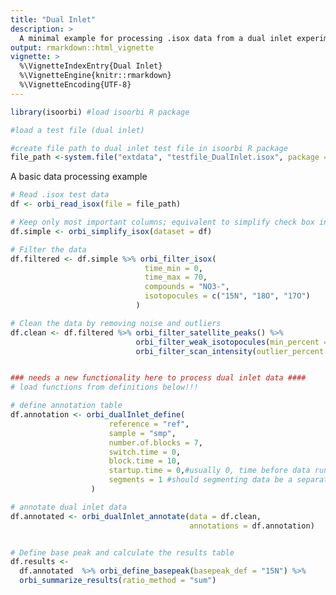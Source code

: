 ```yaml
---
title: "Dual Inlet"
description: >
  A minimal example for processing .isox data from a dual inlet experiments
output: rmarkdown::html_vignette
vignette: >
  %\VignetteIndexEntry{Dual Inlet}
  %\VignetteEngine{knitr::rmarkdown}
  %\VignetteEncoding{UTF-8}
---
```


```r
library(isoorbi) #load isoorbi R package

#load a test file (dual inlet)

#create file path to dual inlet test file in isoorbi R package
file_path <-system.file("extdata", "testfile_DualInlet.isox", package = "isoorbi")

```

A basic data processing example
```r

# Read .isox test data
df <- orbi_read_isox(file = file_path)

# Keep only most important columns; equivalent to simplify check box in IsoX
df.simple <- orbi_simplify_isox(dataset = df)

# Filter the data
df.filtered <- df.simple %>% orbi_filter_isox(
                              time_min = 0,
                              time_max = 70,
                              compounds = "NO3-",
                              isotopocules = c("15N", "18O", "17O")
                            )

# Clean the data by removing noise and outliers
df.clean <- df.filtered %>% orbi_filter_satellite_peaks() %>%
                            orbi_filter_weak_isotopocules(min_percent = 10) %>%
                            orbi_filter_scan_intensity(outlier_percent = 10)


### needs a new functionality here to process dual inlet data ####
# load functions from definitions below!!!

# define annotation table
df.annotation <- orbi_dualInlet_define(
                      reference = "ref",
                      sample = "smp",
                      number.of.blocks = 7,
                      switch.time = 0,
                      block.time = 10,
                      startup.time = 0,#usually 0, time before data run starts
                      segments = 1 #should segmenting data be a separate small function?
                  ) 

# annotate dual inlet data
df.annotated <- orbi_dualInlet_annotate(data = df.clean,
                                        annotations = df.annotation)


# Define base peak and calculate the results table
df.results <-
  df.annotated  %>% orbi_define_basepeak(basepeak_def = "15N") %>%
  orbi_summarize_results(ratio_method = "sum")
```


